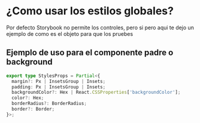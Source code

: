 
<Meta title="Docs/Estilos" />

# ¿Como usar los estilos globales?

Por defecto Storybook no permite los controles, pero si pero aqui te dejo un ejemplo de como es el objeto para que los pruebes

## Ejemplo de uso para el componente padre o background

```ts
export type StylesProps = Partial<{
  margin?: Px | InsetsGroup | Insets;
  padding: Px | InsetsGroup | Insets;
  backgroundColor?: Hex | React.CSSProperties['backgroundColor'];
  color?: Hex;
  borderRadius?: BorderRadius;
  border?: Border;
}>;
```
